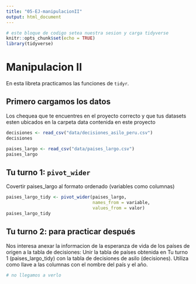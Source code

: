 ```yaml
---
title: "05-EJ-manipulacionII"
output: html_document
---
```


```r
# este bloque de codigo setea nuestra sesion y carga tidyverse
knitr::opts_chunk$set(echo = TRUE)
library(tidyverse)
```

# Manipulacion II

En esta libreta practicamos las funciones de `tidyr`.

## Primero cargamos los datos

Los chequea que te encuentres en el proyecto correcto y que tus datasets esten ubicados en la carpeta data contenida en este proyecto

```r
decisiones <- read_csv("data/decisiones_asilo_peru.csv")
decisiones
```

```r
paises_largo <- read_csv("data/paises_largo.csv")
paises_largo
```

## Tu turno 1: `pivot_wider`

Covertir paises_largo al formato ordenado (variables como columnas)

```r
paises_largo_tidy <- pivot_wider(paises_largo, 
                                 names_from = variable,
                                 values_from = valor)
paises_largo_tidy
```

## Tu turno 2: para practicar después

Nos interesa anexar la informacion de la esperanza de vida de los países de origen  a la tabla de decisiones: Unir la tabla de países obtenida en Tu turno 1 (paises_largo_tidy) con la tabla de decisiones de asilo (decisiones). Utiliza como llave a las columnas con el nombre del país y el año. 

```r
# no llegamos a verlo
```


